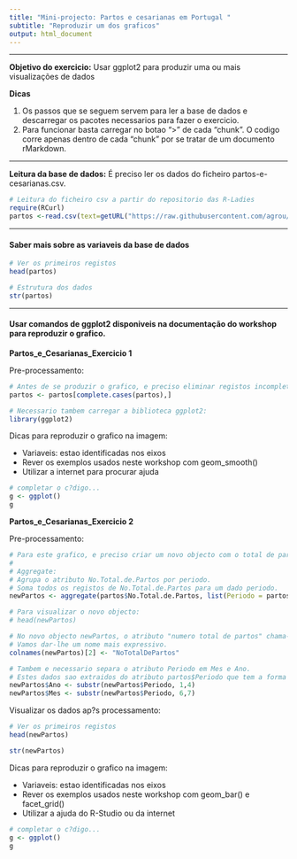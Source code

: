 ```yaml
---
title: "Mini-projecto: Partos e cesarianas em Portugal "
subtitle: "Reproduzir um dos graficos"
output: html_document
---
```


***

**Objetivo do exercicio:** Usar ggplot2 para produzir uma ou mais visualizações de dados


**Dicas**

1. Os passos que se seguem servem para ler a base de dados e descarregar os pacotes necessarios para fazer o exercicio. 
2. Para funcionar basta carregar no botao ">" de cada "chunk". O codigo corre apenas dentro de cada "chunk" por se tratar de um documento rMarkdown.

***


**Leitura da base de dados:** É preciso ler os dados do ficheiro partos-e-cesarianas.csv.

```r
# Leitura do ficheiro csv a partir do repositorio das R-Ladies 
require(RCurl)
partos <-read.csv(text=getURL("https://raw.githubusercontent.com/agrou/RLadiesDocuments/master/Meetup2/MiniProjeto/Partos_e_cesarianas/partos-e-cesarianas.csv"), header=T)
```


***

#### Saber mais sobre as variaveis da base de dados
```r
# Ver os primeiros registos 
head(partos)
```

```r
# Estrutura dos dados
str(partos)
```

***

#### Usar comandos de ggplot2 disponiveis na documentação do workshop para reproduzir o grafico. 

**Partos_e_Cesarianas_Exercicio 1**

Pre-processamento:
```r
# Antes de se produzir o grafico, e preciso eliminar registos incompletos.
partos <- partos[complete.cases(partos),]

# Necessario tambem carregar a biblioteca ggplot2:
library(ggplot2)
```

Dicas para reproduzir o grafico na imagem:

* Variaveis: estao identificadas nos eixos
* Rever os exemplos usados neste workshop com geom_smooth()
* Utilizar a internet para procurar ajuda

```r
# completar o c?digo...
g <- ggplot()
g
```

**Partos_e_Cesarianas_Exercicio 2**

Pre-processamento:
```r
# Para este grafico, e preciso criar um novo objecto com o total de partos por mes e por ano, independentemente da regiao e instituicao:
#
# Aggregate:
# Agrupa o atributo No.Total.de.Partos por periodo.
# Soma todos os registos de No.Total.de.Partos para um dado periodo.
newPartos <- aggregate(partos$No.Total.de.Partos, list(Periodo = partos$Periodo), sum)

# Para visualizar o novo objecto:
# head(newPartos)
```

```r
# No novo objecto newPartos, o atributo "numero total de partos" chama-se x. 
# Vamos dar-lhe um nome mais expressivo.
colnames(newPartos)[2] <- "NoTotalDePartos"
```


```r
# Tambem e necessario separa o atributo Periodo em Mes e Ano.
# Estes dados sao extraidos do atributo partos$Periodo que tem a forma "YYYY-MM".
newPartos$Ano <- substr(newPartos$Periodo, 1,4)
newPartos$Mes <- substr(newPartos$Periodo, 6,7)
```

Visualizar os dados ap?s processamento:
```r
# Ver os primeiros registos 
head(newPartos)
```

```r
str(newPartos)
```

Dicas para reproduzir o grafico na imagem:

* Variaveis: estao identificadas nos eixos
* Rever os exemplos usados neste workshop com geom_bar() e facet_grid()
* Utilizar a ajuda do R-Studio ou da internet 

```r
# completar o c?digo...
g <- ggplot()
g
```
